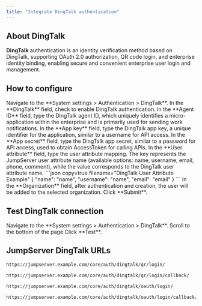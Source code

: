 ```yaml
---
title: "Integrate DingTalk authentication"
---
```


## About DingTalk
**DingTalk** authentication is an identity verification method based on DingTalk, supporting OAuth 2.0 authorization, QR code login, and enterprise identity binding, enabling secure and convenient enterprise user login and management.

## How to configure
<Steps>

<Step>
<Nav name="system-settings" />
</Step>

<Step>
Navigate to the **System settings > Authentication > DingTalk**.
</Step>

<Step>
In the **DingTalk** field, check to enable DingTalk authentication.
</Step>

<Step>
In the **Agent ID** field, type the DingTalk agent ID, which uniquely identifies a micro-application within the enterprise and is primarily used for sending work notifications.
</Step>

<Step>
In the **App key** field, type the DingTalk app key, a unique identifier for the application, similar to a username for API access.
</Step>

<Step>
In the **App secret** field, type the DingTalk app secret, similar to a password for API access, used to obtain AccessToken for calling APIs.
</Step>

<Step>
In the **User attribute** field, type the user attribute mapping. The key represents the JumpServer user attribute name (available options: name, username, email, phone, comment), while the value corresponds to the DingTalk user attribute name.
```json copy=true filename="DingTalk User Attribute Example"
{
  "name": "name",
  "username": "name",
  "email": "email"
}
```
</Step>

<Step>
In the **Organization** field, after authentication and creation, the user will be added to the selected organization.
</Step>

<Step>
Click **Submit**.
</Step>

</Steps>

## Test DingTalk connection
<Steps>

<Step>
<Nav name="system-settings" />
</Step>

<Step>
Navigate to the **System settings > Authentication > DingTalk**.
</Step>

<Step>
Scroll to the bottom of the page
</Step>

<Step>
Click **Test**.
</Step>

</Steps>

## JumpServer DingTalk URLs

```md filename="QR Login URL"
https://jumpserver.example.com/core/auth/dingtalk/qr/login/
```

```md filename="QR Login Success Callback URL"
https://jumpserver.example.com/core/auth/dingtalk/qr/login/callback/
```

```md filename="OAuth Login URL"
https://jumpserver.example.com/core/auth/dingtalk/oauth/login/
```

```md filename="OAuth Login Success Callback URL"
https://jumpserver.example.com/core/auth/dingtalk/oauth/login/callback/
```